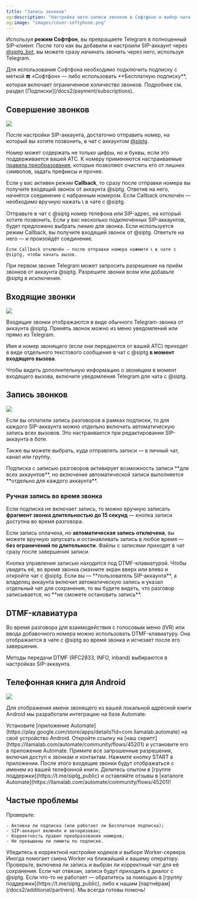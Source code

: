 ```yaml
---
title: "Запись звонков"
og:description: "Настройка авто-записи звонков в Софтфоне и выбор чата для хранения"
og:image: "images/cover-softphone.png"
---
```


Используя **режим Софтфон**, вы превращаете Telegram в полноценный SIP-клиент. После того как вы добавили и настроили SIP-аккаунт через [@siptg_bot](https://t.me/siptg_bot?start=utm_docs), вы можете сразу начинать звонить через него, используя Telegram.

<Info>
  Для использования Софтфона необходимо подключить подписку с меткой ☎️ «Софтфон» — либо использовать **Бесплатную подписку**, которая включает ограниченное количество звонков. Подробнее см. раздел [Подписки](/docs2/payment/subscriptions).
</Info>

## Совершение звонков

<Frame caption="Интерфейс чата с @siptg и кнопкой вызова">
  <img src="/images/ru/softphone-call-chat.png" />
</Frame>

После настройки SIP-аккаунта, достаточно отправить номер, на который вы хотите позвонить, в чат с аккаунтом [@siptg](https://t.me/siptg?start=utm_docs).

Номер может содержать не только цифры, но и буквы, если это поддерживается вашей АТС. К номеру применяются настраиваемые [правила преобразования](/docs2/softphone/settings#преобразование-номеров), которые позволяют очистить его от лишних символов, задать префиксы и прочее.

Если у вас активен режим **Callback**, то сразу после отправки номера вы получите входящий звонок от аккаунта @siptg. Ответив на него, начнётся соединение с набранным номером. Если Callback отключён — необходимо вручную нажать 📞 в чате с @siptg.

<Steps>
  <Step title="Отправка номера">
    Отправьте в чат с @siptg номер телефона или SIP-адрес, на который хотите позвонить.
  </Step>
  <Step title="Выбор линии (если их несколько)">
    Если у вас несколько подключённых SIP-аккаунтов, будет предложено выбрать линию для звонка.
  </Step>
  <Step title="Ожидание соединения">
    Если используется режим Callback, вы получите входящий звонок от @siptg. Ответьте на него — и произойдёт соединение.
    
    Если Callback отключён — после отправки номера нажмите 📞 в чате с @siptg, чтобы начать вызов.
  </Step>
</Steps>

<Tip>
  При первом звонке Telegram может запросить разрешение на приём звонков от аккаунта @siptg. Разрешите звонки всем или добавьте @siptg в исключения.
</Tip>

## Входящие звонки

<Frame caption="Уведомление Telegram о входящем звонке от @siptg">
  <img src="/images/ru/softphone-incoming-call.png" />
</Frame>

Входящие звонки отображаются в виде обычного Telegram-звонка от аккаунта @siptg. Принять звонок можно из меню уведомлений или прямо из Telegram.

Имя и номер звонящего (если они передаются от вашей АТС) приходят в виде отдельного текстового сообщения в чат с @siptg **в момент входящего вызова**.

<Tip>
  Чтобы видеть дополнительную информацию о звонящем в момент входящего вызова, включите уведомления Telegram для чата с @siptg.
</Tip>

## Запись звонков

<Frame caption="Кнопка записи под DTMF-клавиатурой во время звонка">
  <img src="/images/ru/softphone-record-button.png" />
</Frame>

Если вы оплатили запись разговоров в рамках подписки, то для каждого SIP-аккаунта можно отдельно включить автоматическую запись всех вызовов. Это настраивается при редактировании SIP-аккаунта в боте.

Также вы можете выбрать, куда отправлять записи — в личный чат, канал или группу.

<Warning>
  Подписка с записью разговоров активирует возможность записи **для всех аккаунтов**, но включение автоматической записи выполняется **отдельно для каждого аккаунта**.
</Warning>

### Ручная запись во время звонка

Если подписка не включает запись, то можно вручную записать **фрагмент звонка длительностью до 15 секунд** — кнопка записи доступна во время разговора.

Если запись оплачена, но **автоматическая запись отключена**, вы можете вручную запускать и останавливать запись в любое время — **без ограничений по длительности**. Файлы с записями приходят в чат сразу после завершения записи.

<Note>
  Кнопка управления записью находится под DTMF-клавиатурой. Чтобы увидеть её, во время звонка смахните экран вверх или влево и откройте чат с @siptg.
</Note>

<Warning>
  Если вы — **пользователь SIP-аккаунта**, а владелец аккаунта включил автоматическую запись и указал отдельный чат для сохранения, то вы будете видеть, что разговор записывается, но **не сможете остановить запись**.
</Warning>

## DTMF-клавиатура

Во время разговора для взаимодействия с голосовым меню (IVR) или ввода добавочного номера можно использовать DTMF-клавиатуру. Она отображается в чате с @siptg во время звонка и исчезает после его завершения.

Методы передачи DTMF (RFC2833, INFO, inband) выбираются в настройках SIP-аккаунта.

## Телефонная книга для Android

<Frame caption="Настройка скрипта в Automate для отображения имени звонящего">
  <img src="/images/ru/softphone-automate-flow.png" />
</Frame>

Для отображения имени звонящего из вашей локальной адресной книги Android мы разработали интеграцию на базе Automate:

<Steps>
  <Step title="Установка приложения Automate">
    Установите [приложение Automate](https://play.google.com/store/apps/details?id=com.llamalab.automate) на своё устройство Android.
  </Step>

  <Step title="Установка скрипта SIP.TG">
    Откройте ссылку на [наш скрипт](https://llamalab.com/automate/community/flows/45201) и установите его в приложение Automate.
  </Step>

  <Step title="Предоставление разрешений">
    Примите все запрошенные разрешения, включая доступ к звонкам и контактам.
  </Step>

  <Step title="Запуск">
    Нажмите кнопку START в приложении. После этого входящие звонки будут отображаться с именем из вашей телефонной книги.
  </Step>
</Steps>

<Tip>
  Делитесь опытом в [группе поддержки](https://t.me/siptg_public) и оставляйте отзывы в [каталоге Automate](https://llamalab.com/automate/community/flows/45201)!
</Tip>

## Частые проблемы

<AccordionGroup>
  <Accordion title="Номер не проходит — звонок не начинается">
    Проверьте:
    
    - Активна ли подписка (или работает ли Бесплатная подписка);
    - SIP-аккаунт включён и авторизован;
    - Корректность правил преобразования номеров;
    - Не превышены ли лимиты по подписке.
  </Accordion>

  <Accordion title="Нет звука или плохое качество">
    Убедитесь в корректной настройке кодеков и выборе Worker-сервера. Иногда помогает смена Worker на ближайший к вашему оператору.
  </Accordion>

  <Accordion title="Записи не приходят">
    Проверьте, включена ли запись и выбран ли корректный чат для её сохранения. Если чат отвязан, записи будут приходить в диалог с @siptg.
  </Accordion>
</AccordionGroup>

<Tip>
  Если что-то не работает — обратитесь за помощью в [группу поддержки](https://t.me/siptg_public), либо к нашим [партнёрам](/docs2/additional/partners). Мы всегда готовы помочь!
</Tip>
